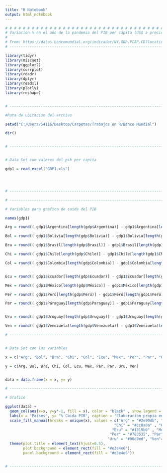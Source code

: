 ---
title: "R Notebook"
output: html_notebook
---






```{r}

# # # # # # # # # # # # # # # # # # # # # # # # # # # # # # # # # # # # # # # # # # # # # #
# Variacion % en el año de la pandemia del PIB per cápita (US$ a precios actuales) de los paises de # # sur y centro America.
#
# From: https://datos.bancomundial.org/indicador/NY.GDP.PCAP.CD?locations=AR
# --------------------------------------------------------------------------------------- #

library(tidyr)
library(miscset)
library(ggplot2)
library(corrplot) 
library(readr)  
library(dplyr)  
library(readxl)
library(plotly)
library(reshape)



```




```{r}

# --------------------------------------------------------------------------------------- #

#Ruta de ubicacion del archivo

setwd("C:/Users/54116/Desktop/Carpetas/Trabajos en R/Banco Mundial")

dir()


# --------------------------------------------------------------------------------------- #


# Data Set con valores del pib per capita

gdp1 = read_excel("GDP1.xls")




# --------------------------------------------------------------------------------------- #

```





```{r}

# --------------------------------------------------------------------------------------- #

# Variables para grafico de caida del PIB

names(gdp1)

Arg = round(( gdp1$Argentina[length(gdp$Argentina)] - gdp1$Argentina[length(gdp1$Argentina) -1] ) / gdp1$Argentina[length(gdp1$Argentina) -1],4) * 100

Bol = round(( gdp1$Bolivia[length(gdp$Bolivia)] - gdp1$Bolivia[length(gdp1$Bolivia) -1] ) / gdp1$Bolivia[length(gdp1$Bolivia) -1],4) * 100

Bra = round(( gdp1$Brasil[length(gdp$Brasil)] - gdp1$Brasil[length(gdp1$Brasil) -1] ) / gdp1$Brasil[length(gdp1$Brasil) -1],4) * 100

Chi = round(( gdp1$Chile[length(gdp$Chile)] - gdp1$Chile[length(gdp1$Chile) -1] ) / gdp1$Chile[length(gdp1$Chile) -1],4) * 100

Col = round(( gdp1$Colombia[length(gdp$Colombia)] - gdp1$Colombia[length(gdp1$Colombia) -1] ) / gdp1$Colombia[length(gdp1$Colombia) -1],4) * 100


Ecu = round(( gdp1$Ecuador[length(gdp$Ecuador)] - gdp1$Ecuador[length(gdp1$Ecuador) -1] ) / gdp1$Ecuador[length(gdp1$Ecuador) -1],4) * 100

Mex = round(( gdp1$México[length(gdp$México)] - gdp1$México[length(gdp1$México) -1] ) / gdp1$México[length(gdp1$México) -1],4) * 100

Per = round(( gdp1$Perú[length(gdp$Perú)] - gdp1$Perú[length(gdp1$Perú) -1] ) / gdp1$Perú[length(gdp1$Perú) -1],4) * 100

Par = round(( gdp1$Paraguay[length(gdp$Paraguay)] - gdp1$Paraguay[length(gdp1$Paraguay) -1] ) / gdp1$Paraguay[length(gdp1$Paraguay) -1],4) * 100


Uru = round(( gdp1$Uruguay[length(gdp$Uruguay)] - gdp1$Uruguay[length(gdp1$Uruguay) -1] ) / gdp1$Uruguay[length(gdp1$Uruguay) -1],4) * 100

Ven = round(( gdp1$Venezuela[length(gdp$Venezuela)] - gdp1$Venezuela[length(gdp1$Venezuela) -1] ) / gdp1$Venezuela[length(gdp1$Venezuela) -1],4) * 100

# --------------------------------------------------------------------------------------- #


# Data Set con las variables

x = c("Arg", "Bol", "Bra", "Chi", "Col", "Ecu", "Mex", "Per", "Par", "Uru", "Ven")

y = c(Arg, Bol, Bra, Chi, Col, Ecu, Mex, Per, Par, Uru, Ven)


data = data.frame(x = x, y= y)

# --------------------------------------------------------------------------------------- #

# Grafico

ggplot(data) +
  geom_col(aes(x=x, y=y*-1, fill = x), color = "black" , show.legend = F) +
  labs(x = "Paises", y= "% Caida PIB", caption = "Elaboracion propia en base a datos del Banco Mundial", title = "% Caida Pib Per Capita 2020")+
  scale_fill_manual(breaks = unique(x), values = c("Arg" = "#2e90db", "Bol" = "#33e857","Bra" = "#e4f500" ,
                                                 "Chi" = "#cc0a0a" , "Col" = "#afbf19" , 
                                                "Ecu" = "#1319b0" , "Mex" = "#0b733a",
                                               "Per" = "#783535", "Par" = "Pink",
                                              "Uru" = "#00d9ed", "Ven"= "Yellow" )) +
  theme(plot.title = element_text(hjust=0.5),
        plot.background = element_rect(fill = "#e3e4e6"),
        panel.background = element_rect(fill = "#e3e4e6"))


# --------------------------------------------------------------------------------------- #


```

